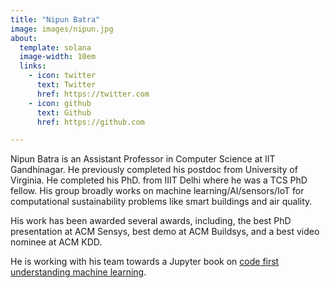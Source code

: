 ```yaml
---
title: "Nipun Batra"
image: images/nipun.jpg
about:
  template: solana
  image-width: 10em
  links:
    - icon: twitter
      text: Twitter
      href: https://twitter.com
    - icon: github
      text: Github
      href: https://github.com

---
```


Nipun Batra is an Assistant Professor in Computer Science at IIT Gandhinagar. He previously completed his postdoc from University of Virginia. He completed his PhD. from IIIT Delhi where he was a TCS PhD fellow. His group broadly works on machine learning/AI/sensors/IoT for computational sustainability problems like smart buildings and air quality.

His work has been awarded several awards, including, the best PhD presentation at ACM Sensys, best demo at ACM Buildsys, and a best video nominee at ACM KDD. 

He is working with his team towards a Jupyter book on [code first understanding machine learning](https://code-first-ml.github.io).
